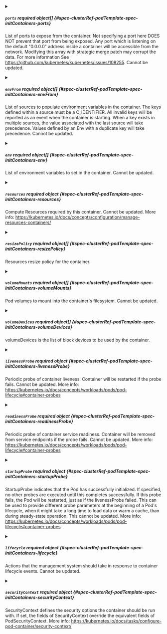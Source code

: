 

<PartialName />


<PartialImage />


<PartialCommand />


<PartialArgs />


<PartialWorkingDir />



<details className="config-field" data-expandable="true">
<summary>

##### `ports` <span className="config-field-required" data-required="false">required</span> <span className="config-field-type">object[]</span> <span className="config-field-default"></span> <span className="config-field-enum"></span> {#spec-clusterRef-podTemplate-spec-initContainers-ports}

List of ports to expose from the container. Not specifying a port here
DOES NOT prevent that port from being exposed. Any port which is
listening on the default "0.0.0.0" address inside a container will be
accessible from the network.
Modifying this array with strategic merge patch may corrupt the data.
For more information See https://github.com/kubernetes/kubernetes/issues/108255.
Cannot be updated.

</summary>

<PartialPortsreference />


</details>



<details className="config-field" data-expandable="true">
<summary>

##### `envFrom` <span className="config-field-required" data-required="false">required</span> <span className="config-field-type">object[]</span> <span className="config-field-default"></span> <span className="config-field-enum"></span> {#spec-clusterRef-podTemplate-spec-initContainers-envFrom}

List of sources to populate environment variables in the container.
The keys defined within a source must be a C_IDENTIFIER. All invalid keys
will be reported as an event when the container is starting. When a key exists in multiple
sources, the value associated with the last source will take precedence.
Values defined by an Env with a duplicate key will take precedence.
Cannot be updated.

</summary>

<PartialEnvFromreference />


</details>



<details className="config-field" data-expandable="true">
<summary>

##### `env` <span className="config-field-required" data-required="false">required</span> <span className="config-field-type">object[]</span> <span className="config-field-default"></span> <span className="config-field-enum"></span> {#spec-clusterRef-podTemplate-spec-initContainers-env}

List of environment variables to set in the container.
Cannot be updated.

</summary>

<PartialEnvreference />


</details>



<details className="config-field" data-expandable="true">
<summary>

##### `resources` <span className="config-field-required" data-required="false">required</span> <span className="config-field-type">object</span> <span className="config-field-default"></span> <span className="config-field-enum"></span> {#spec-clusterRef-podTemplate-spec-initContainers-resources}

Compute Resources required by this container.
Cannot be updated.
More info: https://kubernetes.io/docs/concepts/configuration/manage-resources-containers/

</summary>

<PartialResourcesreference />


</details>



<details className="config-field" data-expandable="true">
<summary>

##### `resizePolicy` <span className="config-field-required" data-required="false">required</span> <span className="config-field-type">object[]</span> <span className="config-field-default"></span> <span className="config-field-enum"></span> {#spec-clusterRef-podTemplate-spec-initContainers-resizePolicy}

Resources resize policy for the container.

</summary>

<PartialResizePolicyreference />


</details>



<details className="config-field" data-expandable="true">
<summary>

##### `volumeMounts` <span className="config-field-required" data-required="false">required</span> <span className="config-field-type">object[]</span> <span className="config-field-default"></span> <span className="config-field-enum"></span> {#spec-clusterRef-podTemplate-spec-initContainers-volumeMounts}

Pod volumes to mount into the container's filesystem.
Cannot be updated.

</summary>

<PartialVolumeMountsreference />


</details>



<details className="config-field" data-expandable="true">
<summary>

##### `volumeDevices` <span className="config-field-required" data-required="false">required</span> <span className="config-field-type">object[]</span> <span className="config-field-default"></span> <span className="config-field-enum"></span> {#spec-clusterRef-podTemplate-spec-initContainers-volumeDevices}

volumeDevices is the list of block devices to be used by the container.

</summary>

<PartialVolumeDevicesreference />


</details>



<details className="config-field" data-expandable="true">
<summary>

##### `livenessProbe` <span className="config-field-required" data-required="false">required</span> <span className="config-field-type">object</span> <span className="config-field-default"></span> <span className="config-field-enum"></span> {#spec-clusterRef-podTemplate-spec-initContainers-livenessProbe}

Periodic probe of container liveness.
Container will be restarted if the probe fails.
Cannot be updated.
More info: https://kubernetes.io/docs/concepts/workloads/pods/pod-lifecycle#container-probes

</summary>

<PartialLivenessProbereference />


</details>



<details className="config-field" data-expandable="true">
<summary>

##### `readinessProbe` <span className="config-field-required" data-required="false">required</span> <span className="config-field-type">object</span> <span className="config-field-default"></span> <span className="config-field-enum"></span> {#spec-clusterRef-podTemplate-spec-initContainers-readinessProbe}

Periodic probe of container service readiness.
Container will be removed from service endpoints if the probe fails.
Cannot be updated.
More info: https://kubernetes.io/docs/concepts/workloads/pods/pod-lifecycle#container-probes

</summary>

<PartialReadinessProbereference />


</details>



<details className="config-field" data-expandable="true">
<summary>

##### `startupProbe` <span className="config-field-required" data-required="false">required</span> <span className="config-field-type">object</span> <span className="config-field-default"></span> <span className="config-field-enum"></span> {#spec-clusterRef-podTemplate-spec-initContainers-startupProbe}

StartupProbe indicates that the Pod has successfully initialized.
If specified, no other probes are executed until this completes successfully.
If this probe fails, the Pod will be restarted, just as if the livenessProbe failed.
This can be used to provide different probe parameters at the beginning of a Pod's lifecycle,
when it might take a long time to load data or warm a cache, than during steady-state operation.
This cannot be updated.
More info: https://kubernetes.io/docs/concepts/workloads/pods/pod-lifecycle#container-probes

</summary>

<PartialStartupProbereference />


</details>



<details className="config-field" data-expandable="true">
<summary>

##### `lifecycle` <span className="config-field-required" data-required="false">required</span> <span className="config-field-type">object</span> <span className="config-field-default"></span> <span className="config-field-enum"></span> {#spec-clusterRef-podTemplate-spec-initContainers-lifecycle}

Actions that the management system should take in response to container lifecycle events.
Cannot be updated.

</summary>

<PartialLifecyclereference />


</details>


<PartialTerminationMessagePath />


<PartialTerminationMessagePolicy />


<PartialImagePullPolicy />



<details className="config-field" data-expandable="true">
<summary>

##### `securityContext` <span className="config-field-required" data-required="false">required</span> <span className="config-field-type">object</span> <span className="config-field-default"></span> <span className="config-field-enum"></span> {#spec-clusterRef-podTemplate-spec-initContainers-securityContext}

SecurityContext defines the security options the container should be run with.
If set, the fields of SecurityContext override the equivalent fields of PodSecurityContext.
More info: https://kubernetes.io/docs/tasks/configure-pod-container/security-context/

</summary>

<PartialSecurityContextreference />


</details>


<PartialStdin />


<PartialStdinOnce />


<PartialTty />

